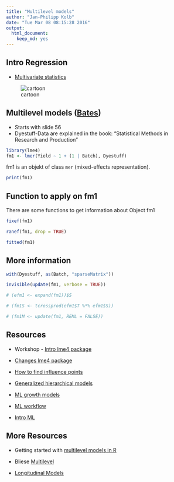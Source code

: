 ```yaml
---
title: "Multilevel models"
author: "Jan-Philipp Kolb"
date: "Tue Mar 08 08:15:28 2016"
output: 
  html_document: 
    keep_md: yes
---
```


## Intro Regression

- [Multivariate statistics](http://www.statistics4u.info/fundstat_germ/cc_multivar_stat.html)

![cartoon](http://www.statistics4u.info/fundstat_germ/img/gm_bivarstat_tusche.png)


## Multilevel models ([Bates](http://www.unil.ch/webdav/site/ee/shared/WorkshopD.pdf))

- Starts with slide 56
- Dyestuff-Data are explained in the book: "Statistical Methods in Research and Production"

```r
library(lme4)
fm1 <- lmer(Yield ~ 1 + (1 | Batch), Dyestuff)
```

fm1 is an objekt of class `mer` (mixed-effects representation).

```r
print(fm1)
```


## Function to apply on fm1

There are some functions to get information about Object fm1

```r
fixef(fm1)

ranef(fm1, drop = TRUE)

fitted(fm1)
```

## More information

```r
with(Dyestuff, as(Batch, "sparseMatrix"))

invisible(update(fm1, verbose = TRUE))

# (efm1 <- expand(fm1))$S

# (fm1S <- tcrossprod(efm1$T %*% efm1$S))

# (fm1M <- update(fm1, REML = FALSE))
```

## Resources

- Workshop - [Intro lme4 package](http://www.unil.ch/webdav/site/ee/shared/WorkshopD.pdf)
 

 - [Changes lme4 package](lme4.R-forge.R-project.org)
 

- [How to find influence points](http://www.r-bloggers.com/influence-me-tools-for-detecting-influential-data-in-multilevel-regression-models/) 


 - [Generalized hierarchical models](http://journal.r-project.org/archive/2010-2/RJournal_2010-2_Roennegaard~et~al.pdf)
 
- [ML growth models](http://www.r-bloggers.com/analysing-longitudinal-data-multilevel-growth-models-i/)

- [ML workflow](http://www.r-bloggers.com/linear-mixed-effect-model-workflow/)

- [Intro ML](http://www.bristol.ac.uk/media-library/sites/cmm/migrated/documents/5-r-sample.pdf)

## More Resources

- Getting started with [multilevel models in R ](http://www.r-bloggers.com/getting-started-with-mixed-effect-models-in-r/)


- Bliese [Multilevel](https://cran.r-project.org/doc/contrib/Bliese_Multilevel.pdf)

- [Longitudinal Models](http://www.r-bloggers.com/using-r-and-lmelmer-to-fit-different-two-and-three-level-longitudinal-models/)

